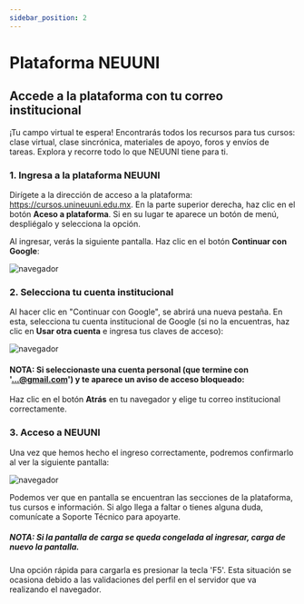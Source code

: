 ```yaml
---
sidebar_position: 2
---
```



# Plataforma NEUUNI

## Accede a la plataforma con tu correo institucional

¡Tu campo virtual te espera!
Encontrarás todos los recursos para tus cursos: clase virtual, clase sincrónica, materiales de apoyo, foros y envíos de tareas. 
Explora y recorre todo lo que NEUUNI tiene para ti.

### 1. Ingresa a la plataforma NEUUNI

Dirígete a la dirección de acceso a la plataforma: https://cursos.unineuuni.edu.mx.
En la parte superior derecha, haz clic en el botón **Aceso a plataforma**. Si en su
lugar te aparece un botón de menú, despliégalo y selecciona la opción.

Al ingresar, verás la siguiente pantalla. Haz clic en el botón **Continuar con Google**:

![navegador](./img/plataforma1.jpg)

### 2. Selecciona tu cuenta institucional

Al hacer clic en "Continuar con Google", se abrirá una nueva pestaña. En esta, selecciona tu cuenta institucional de Google 
(si no la encuentras, haz clic en **Usar otra cuenta** e ingresa tus claves de acceso):

![navegador](./img/plataforma2.jpg)

#### NOTA: Si seleccionaste una cuenta personal (que termine con **'...@gmail.com'**) y te aparece un aviso de acceso bloqueado:
Haz clic en el botón **Atrás** en tu navegador y elige tu correo institucional correctamente.

### 3. Acceso a NEUUNI

Una vez que hemos hecho el ingreso correctamente, podremos confirmarlo al ver la siguiente pantalla:

![navegador](./img/plataforma3.jpg)

Podemos ver que en pantalla se encuentran las secciones de la plataforma, tus cursos e información. 
Si algo llega a faltar o tienes alguna duda, comunícate a Soporte Técnico para apoyarte.

##### NOTA: Si la pantalla de carga se queda congelada al ingresar, carga de nuevo la pantalla. 
Una opción rápida para cargarla es presionar 
la tecla 'F5'. Esta situación se ocasiona debido a las validaciones del perfil en el servidor que va realizando el navegador.

<VideoIntro title="Acceso a la plataforma NEUUNI" videoUrl="https://www.youtube.com/embed/s7--pVa-7M8" />